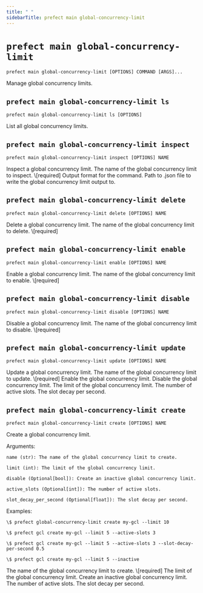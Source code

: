 ```yaml
---
title: " "
sidebarTitle: prefect main global-concurrency-limit
---
```



# `prefect main global-concurrency-limit`



```command
prefect main global-concurrency-limit [OPTIONS] COMMAND [ARGS]...
```



<Info>
Manage global concurrency limits.
</Info>








## `prefect main global-concurrency-limit ls`



```command
prefect main global-concurrency-limit ls [OPTIONS]
```



<Info>
List all global concurrency limits.
</Info>








## `prefect main global-concurrency-limit inspect`



```command
prefect main global-concurrency-limit inspect [OPTIONS] NAME
```



<Info>
Inspect a global concurrency limit.
</Info>






<AccordionGroup>


<Accordion title="Arguments" defaultOpen>
<ResponseField name="NAME" type="string" required>
    The name of the global concurrency limit to inspect.  \[required]
</ResponseField>
</Accordion>



<Accordion title="Options" defaultOpen>

<ResponseField name="--output">
    Output format for the command.
</ResponseField>

<ResponseField name="--file">
    Path to .json file to write the global concurrency limit output to.
</ResponseField>

</Accordion>

</AccordionGroup>



## `prefect main global-concurrency-limit delete`



```command
prefect main global-concurrency-limit delete [OPTIONS] NAME
```



<Info>
Delete a global concurrency limit.
</Info>






<AccordionGroup>


<Accordion title="Arguments" defaultOpen>
<ResponseField name="NAME" type="string" required>
    The name of the global concurrency limit to delete.  \[required]
</ResponseField>
</Accordion>



</AccordionGroup>



## `prefect main global-concurrency-limit enable`



```command
prefect main global-concurrency-limit enable [OPTIONS] NAME
```



<Info>
Enable a global concurrency limit.
</Info>






<AccordionGroup>


<Accordion title="Arguments" defaultOpen>
<ResponseField name="NAME" type="string" required>
    The name of the global concurrency limit to enable.  \[required]
</ResponseField>
</Accordion>



</AccordionGroup>



## `prefect main global-concurrency-limit disable`



```command
prefect main global-concurrency-limit disable [OPTIONS] NAME
```



<Info>
Disable a global concurrency limit.
</Info>






<AccordionGroup>


<Accordion title="Arguments" defaultOpen>
<ResponseField name="NAME" type="string" required>
    The name of the global concurrency limit to disable.  \[required]
</ResponseField>
</Accordion>



</AccordionGroup>



## `prefect main global-concurrency-limit update`



```command
prefect main global-concurrency-limit update [OPTIONS] NAME
```



<Info>
Update a global concurrency limit.
</Info>






<AccordionGroup>


<Accordion title="Arguments" defaultOpen>
<ResponseField name="NAME" type="string" required>
    The name of the global concurrency limit to update.  \[required]
</ResponseField>
</Accordion>



<Accordion title="Options" defaultOpen>

<ResponseField name="--enable">
    Enable the global concurrency limit.
</ResponseField>

<ResponseField name="--disable">
    Disable the global concurrency limit.
</ResponseField>

<ResponseField name="--limit">
    The limit of the global concurrency limit.
</ResponseField>

<ResponseField name="--active-slots">
    The number of active slots.
</ResponseField>

<ResponseField name="--slot-decay-per-second">
    The slot decay per second.
</ResponseField>

</Accordion>

</AccordionGroup>



## `prefect main global-concurrency-limit create`



```command
prefect main global-concurrency-limit create [OPTIONS] NAME
```



<Info>
Create a global concurrency limit.

Arguments:

    name (str): The name of the global concurrency limit to create.

    limit (int): The limit of the global concurrency limit.

    disable (Optional[bool]): Create an inactive global concurrency limit.

    active_slots (Optional[int]): The number of active slots.

    slot_decay_per_second (Optional[float]): The slot decay per second.

Examples:

    \$ prefect global-concurrency-limit create my-gcl --limit 10

    \$ prefect gcl create my-gcl --limit 5 --active-slots 3

    \$ prefect gcl create my-gcl --limit 5 --active-slots 3 --slot-decay-per-second 0.5

    \$ prefect gcl create my-gcl --limit 5 --inactive
</Info>






<AccordionGroup>


<Accordion title="Arguments" defaultOpen>
<ResponseField name="NAME" type="string" required>
    The name of the global concurrency limit to create.  \[required]
</ResponseField>
</Accordion>



<Accordion title="Options" defaultOpen>

<ResponseField name="--limit">
    The limit of the global concurrency limit.
</ResponseField>

<ResponseField name="--disable">
    Create an inactive global concurrency limit.
</ResponseField>

<ResponseField name="--active-slots">
    The number of active slots.
</ResponseField>

<ResponseField name="--slot-decay-per-second">
    The slot decay per second.
</ResponseField>

</Accordion>

</AccordionGroup>
